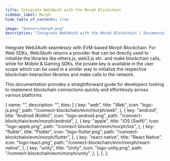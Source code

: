 ```yaml
---
title: Integrate Web3Auth with the Morph Blockchain
sidebar_label: Morph
hide_table_of_contents: true

image: "banners/morph.png"
description: "Integrate Web3Auth with the Morph Blockchain | Documentation - Web3Auth"
---
```



<SEO
  title="Integrate Web3Auth with the Morph Blockchain"
  description="Integrate Web3Auth with the Morph Blockchain | Documentation - Web3Auth"
  image="https://web3auth.io/docs/banners/morph.png"
  slug="/connect-blockchain/evm/morph"
/>

Integrate Web3Auth seamlessly with EVM-based Morph Blockchain. For Web SDKs, Web3Auth returns a
provider that can be directly used to initialize the libraries like ethers.js, web3.js etc. and make
blockchain calls, while for Mobile & Gaming SDKs, the private key is available in the user scope
which can be used in a similar way to initialize the respective blockchain interaction libraries and
make calls to the network.

This documentation provides a straightforward guide for developers looking to implement blockchain
connections quickly and effortlessly across various platforms.

  {
    name: "",
    description: "",
    tiles: [
      {
        key: "web",
        title: "Web",
        icon: "logo-js.png",
        path: "/connect-blockchain/evm/morph/web",
      },
      {
        key: "android",
        title: "Android (Kotlin)",
        icon: "logo-android.png",
        path: "/connect-blockchain/evm/morph/android",
      },
      {
        key: "apple",
        title: "iOS (Swift)",
        icon: "logo-apple.png",
        path: "/connect-blockchain/evm/morph/ios",
      },
      {
        key: "flutter",
        title: "Flutter",
        icon: "logo-flutter.png",
        path: "/connect-blockchain/evm/morph/flutter",
      },
      {
        key: "react-native",
        title: "React Native",
        icon: "logo-react.png",
        path: "/connect-blockchain/evm/morph/react-native",
      },
      {
        key: "unity",
        title: "Unity",
        icon: "logo-unity.png",
        path: "/connect-blockchain/evm/morph/unity",
      },
    ],
  },
];

<Tiles tileGroups={Morph} />
